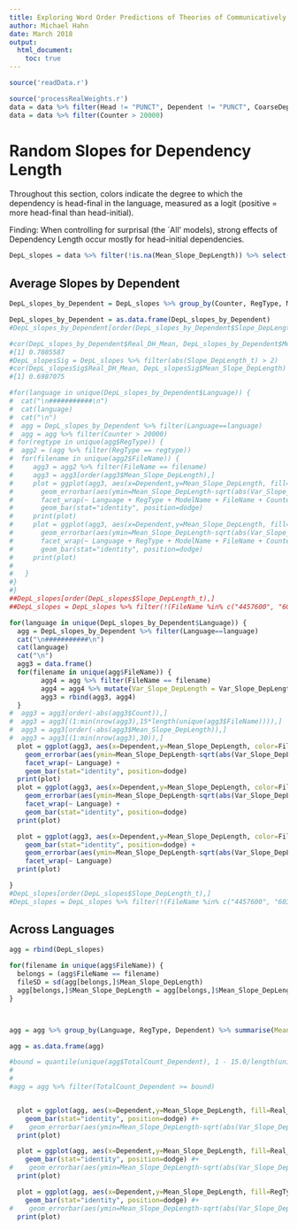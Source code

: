 ```yaml
---
title: Exploring Word Order Predictions of Theories of Communicatively Efficient Language Production
author: Michael Hahn
date: March 2018
output:
  html_document:
    toc: true
---
```




<style>
img {
    max-width: 250%;

    /* other options:
    max-width: none;
    max-width: 700px;
    max-width: 9in;
    max-width: 25cm;
    etc
    */
}
</style>



```r
source('readData.r')
```

```r
source('processRealWeights.r')
data = data %>% filter(Head != "PUNCT", Dependent != "PUNCT", CoarseDependency != 'punct')
data = data %>% filter(Counter > 20000)

```


# Random Slopes for Dependency Length


Throughout this section, colors indicate the degree to which the dependency is head-final in the language, measured as a logit (positive = more head-final than head-initial).

Finding: When controlling for surprisal (the `All' models), strong effects of Dependency Length occur mostly for head-initial dependencies.



```r
DepL_slopes = data %>% filter(!is.na(Mean_Slope_DepLength)) %>% select(PercentageOfLanguage, TotalCount, TotalCount_Dependent, Counter, RegType, ModelName, FileName, Language, FileName, Head, Dependency, CoarseDependency, Dependent, Mean_Slope_DepLength, Var_Slope_DepLength, Count, Real_DH_Mean, Real_Distance_Mean) %>% mutate(Slope_DepLength_t = (Mean_Slope_DepLength / sqrt(Var_Slope_DepLength)))
```



## Average Slopes by Dependent


```r
DepL_slopes_by_Dependent = DepL_slopes %>% group_by(Counter, RegType, ModelName, FileName, Language, FileName, Dependent) %>% summarise(Mean_Slope_DepLength = weighted.mean(Mean_Slope_DepLength, Count, na.rm=TRUE), Var_Slope_DepLength = weighted.mean(Var_Slope_DepLength, Count, na.rm=TRUE), Real_Distance_Mean = weighted.mean(Real_Distance_Mean, Count, na.rm=TRUE), Real_DH_Mean = weighted.mean(Real_DH_Mean, Count, na.rm=TRUE)) %>% mutate(Slope_DepLength_t = (Mean_Slope_DepLength / sqrt(Var_Slope_DepLength)))

DepL_slopes_by_Dependent = as.data.frame(DepL_slopes_by_Dependent)
#DepL_slopes_by_Dependent[order(DepL_slopes_by_Dependent$Slope_DepLength_t),]

#cor(DepL_slopes_by_Dependent$Real_DH_Mean, DepL_slopes_by_Dependent$Mean_Slope_DepLength)
#[1] 0.7085587
#DepL_slopesSig = DepL_slopes %>% filter(abs(Slope_DepLength_t) > 2)
#cor(DepL_slopesSig$Real_DH_Mean, DepL_slopesSig$Mean_Slope_DepLength)
#[1] 0.6987075
```

```r
#for(language in unique(DepL_slopes_by_Dependent$Language)) {
#  cat("\n###########\n")
#  cat(language)
#  cat("\n")
#  agg = DepL_slopes_by_Dependent %>% filter(Language==language)
#  agg = agg %>% filter(Counter > 20000)
# for(regtype in unique(agg$RegType)) {
#  agg2 = (agg %>% filter(RegType == regtype))
#  for(filename in unique(agg2$FileName)) {
#     agg3 = agg2 %>% filter(FileName == filename)
#     agg3 = agg3[order(agg3$Mean_Slope_DepLength),]
#     plot = ggplot(agg3, aes(x=Dependent,y=Mean_Slope_DepLength, fill=Real_DH_Mean)) +
#       geom_errorbar(aes(ymin=Mean_Slope_DepLength-sqrt(abs(Var_Slope_DepLength)),ymax=Mean_Slope_DepLength+sqrt(abs(Var_Slope_DepLength))), position=dodge, width=.25) +
#       facet_wrap(~ Language + RegType + ModelName + FileName + Counter) +
#       geom_bar(stat="identity", position=dodge)
#     print(plot)
#     plot = ggplot(agg3, aes(x=Dependent,y=Mean_Slope_DepLength, fill=Real_Distance_Mean)) +
#       geom_errorbar(aes(ymin=Mean_Slope_DepLength-sqrt(abs(Var_Slope_DepLength)),ymax=Mean_Slope_DepLength+sqrt(abs(Var_Slope_DepLength))), position=dodge, width=.25) +
#       facet_wrap(~ Language + RegType + ModelName + FileName + Counter) +
#       geom_bar(stat="identity", position=dodge)
#     print(plot)
#
#   }
#}
#}
##DepL_slopes[order(DepL_slopes$Slope_DepLength_t),]
##DepL_slopes = DepL_slopes %>% filter(!(FileName %in% c("4457600", "6037474")))
```


```r
for(language in unique(DepL_slopes_by_Dependent$Language)) {
  agg = DepL_slopes_by_Dependent %>% filter(Language==language)
  cat("\n###########\n")
  cat(language)
  cat("\n")
  agg3 = data.frame()
  for(filename in unique(agg$FileName)) {
        agg4 = agg %>% filter(FileName == filename)
        agg4 = agg4 %>% mutate(Var_Slope_DepLength = Var_Slope_DepLength / var(Mean_Slope_DepLength), Mean_Slope_DepLength = Mean_Slope_DepLength/sd(Mean_Slope_DepLength))
        agg3 = rbind(agg3, agg4)
  }
#  agg3 = agg3[order(-abs(agg3$Count)),]
#  agg3 = agg3[(1:min(nrow(agg3),15*length(unique(agg3$FileName)))),]
#  agg3 = agg3[order(-abs(agg3$Mean_Slope_DepLength)),]
#  agg3 = agg3[(1:min(nrow(agg3),30)),]
  plot = ggplot(agg3, aes(x=Dependent,y=Mean_Slope_DepLength, color=FileName, fill=Real_DH_Mean)) +
    geom_errorbar(aes(ymin=Mean_Slope_DepLength-sqrt(abs(Var_Slope_DepLength)),ymax=Mean_Slope_DepLength+sqrt(abs(Var_Slope_DepLength))), position=dodge, width=.25) +
    facet_wrap(~ Language) +
    geom_bar(stat="identity", position=dodge)
  print(plot)
  plot = ggplot(agg3, aes(x=Dependent,y=Mean_Slope_DepLength, color=FileName, fill=Real_Distance_Mean)) +
    geom_errorbar(aes(ymin=Mean_Slope_DepLength-sqrt(abs(Var_Slope_DepLength)),ymax=Mean_Slope_DepLength+sqrt(abs(Var_Slope_DepLength))), position=dodge, width=.25) +
    facet_wrap(~ Language) +
    geom_bar(stat="identity", position=dodge)
  print(plot)

  plot = ggplot(agg3, aes(x=Dependent,y=Mean_Slope_DepLength, color=FileName, fill=RegType)) +
    geom_bar(stat="identity", position=dodge) +
    geom_errorbar(aes(ymin=Mean_Slope_DepLength-sqrt(abs(Var_Slope_DepLength)),ymax=Mean_Slope_DepLength+sqrt(abs(Var_Slope_DepLength))), position=dodge, width=.25) +
    facet_wrap(~ Language) 
  print(plot)

}
#DepL_slopes[order(DepL_slopes$Slope_DepLength_t),]
#DepL_slopes = DepL_slopes %>% filter(!(FileName %in% c("4457600", "6037474")))
```

## Across Languages

```r

agg = rbind(DepL_slopes)

for(filename in unique(agg$FileName)) {
  belongs = (agg$FileName == filename)
  fileSD = sd(agg[belongs,]$Mean_Slope_DepLength)
  agg[belongs,]$Mean_Slope_DepLength = agg[belongs,]$Mean_Slope_DepLength/fileSD
}



agg = agg %>% group_by(Language, RegType, Dependent) %>% summarise(Mean_Slope_DepLength = weighted.mean(Mean_Slope_DepLength, Count, na.rm=TRUE), Var_Slope_DepLength = weighted.mean(Var_Slope_DepLength, Count, na.rm=TRUE), Real_DH_Mean = weighted.mean(Real_DH_Mean, Count, na.rm=TRUE), Real_Distance_Mean = weighted.mean(Real_Distance_Mean, Count, na.rm=TRUE), TotalCount_Dependent = mean(TotalCount_Dependent)) %>% mutate(Slope_DepLength_t = (Mean_Slope_DepLength / sqrt(Var_Slope_DepLength)))

agg = as.data.frame(agg)

#bound = quantile(unique(agg$TotalCount_Dependent), 1 - 15.0/length(unique(agg$TotalCount_Dependent)), na.rm=TRUE)
#
#
#agg = agg %>% filter(TotalCount_Dependent >= bound)


  plot = ggplot(agg, aes(x=Dependent,y=Mean_Slope_DepLength, fill=Real_DH_Mean, group=paste(Language,RegType))) +
    geom_bar(stat="identity", position=dodge) #+
#    geom_errorbar(aes(ymin=Mean_Slope_DepLength-sqrt(abs(Var_Slope_DepLength)),ymax=Mean_Slope_DepLength+sqrt(abs(Var_Slope_DepLength))), position=dodge, width=.25)
  print(plot)

  plot = ggplot(agg, aes(x=Dependent,y=Mean_Slope_DepLength, fill=Real_Distance_Mean, group=paste(Language,RegType))) +
    geom_bar(stat="identity", position=dodge) #+
#    geom_errorbar(aes(ymin=Mean_Slope_DepLength-sqrt(abs(Var_Slope_DepLength)),ymax=Mean_Slope_DepLength+sqrt(abs(Var_Slope_DepLength))), position=dodge, width=.25)
  print(plot)

  plot = ggplot(agg, aes(x=Dependent,y=Mean_Slope_DepLength, fill=RegType, color=Language)) +
    geom_bar(stat="identity", position=dodge) #+
#    geom_errorbar(aes(ymin=Mean_Slope_DepLength-sqrt(abs(Var_Slope_DepLength)),ymax=Mean_Slope_DepLength+sqrt(abs(Var_Slope_DepLength))), position=dodge, width=.25)
  print(plot)




```




